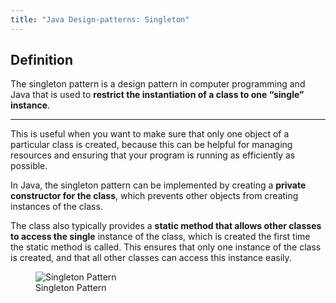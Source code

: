 ```yaml
---
title: "Java Design-patterns: Singleton"
---
```


## Definition

::: {.summary}
The singleton pattern is a design pattern in computer programming and Java that is used to **restrict the instantiation of a class to one "single" instance**.
:::

---

This is useful when you want to make sure that only one object of a particular class is created, because this can be helpful for managing resources and ensuring that your program is running as efficiently as possible.

In Java, the singleton pattern can be implemented by creating a **private constructor for the class**, which prevents other objects from creating instances of the class.

The class also typically provides a **static method that allows other classes to access the single** instance of the class, which is created the first time the static method is called. This ensures that only one instance of the class is created, and that all other classes can access this instance easily.

![Singleton Pattern](../images/javase/singleton-pattern-edited.png)